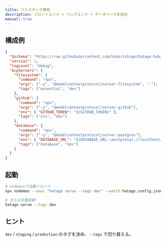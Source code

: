 ```yaml
---
title: フルスタック開発
description: フロントエンド + バックエンド + データベースを統合
manual: true
---
```


## 構成例

```json title="hatago-config.json"
{
  "$schema": "https://raw.githubusercontent.com/himorishige/hatago-hub/main/schemas/config.schema.json",
  "version": 1,
  "logLevel": "debug",
  "mcpServers": {
    "filesystem": {
      "command": "npx",
      "args": ["-y", "@modelcontextprotocol/server-filesystem", "."],
      "tags": ["essential", "dev"]
    },
    "github": {
      "command": "npx",
      "args": ["-y", "@modelcontextprotocol/server-github"],
      "env": { "GITHUB_TOKEN": "${GITHUB_TOKEN}" },
      "tags": ["vcs", "dev"]
    },
    "database": {
      "command": "npx",
      "args": ["-y", "@modelcontextprotocol/server-postgres"],
      "env": { "DATABASE_URL": "${DATABASE_URL:-postgresql://localhost/dev}" },
      "tags": ["database", "dev"]
    }
  }
}
```

## 起動

```bash
# nodemonで自動リロード
npx nodemon --exec "hatago serve --tags dev" --watch hatago.config.json

# または手動起動
hatago serve --tags dev
```

## ヒント

`dev` / `staging` / `production` のタグを決め、`--tags` で切り替える。

